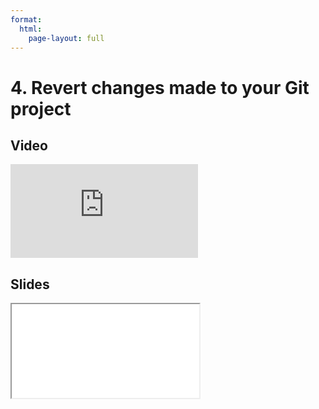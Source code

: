 ```yaml
---
format:
  html:
    page-layout: full
---
```


# 4. Revert changes made to your Git project

::: {.panel-tabset .nav-pills}

## Video

<iframe
    class="video"
    src="https://www.youtube.com/embed/cgh8uzc7dqU?start=738&end=902&rel=0" 
    title="Module 4 Video - Revert changes made to your Git project"
    frameborder="0"
    allow="accelerometer; autoplay; clipboard-write; encrypted-media; gyroscope; picture-in-picture"
    allowfullscreen
></iframe>

## Slides

<iframe
    class="slide-deck"
    src="slides/module4_07.html"
></iframe>

:::
